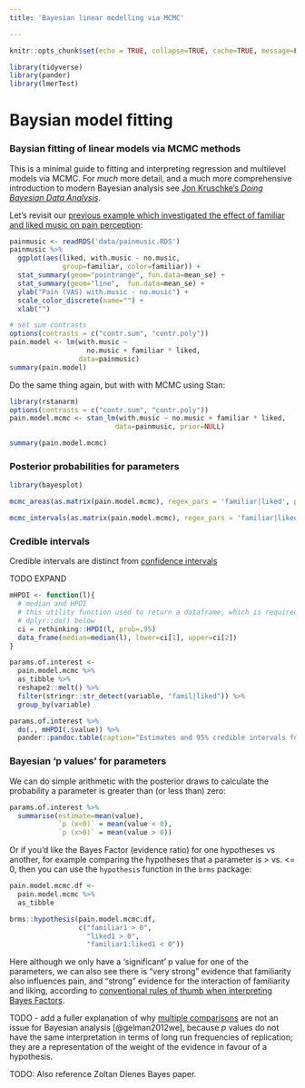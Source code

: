 ```yaml
---
title: 'Bayesian linear modelling via MCMC'

---
```



```r
knitr::opts_chunk$set(echo = TRUE, collapse=TRUE, cache=TRUE, message=F, warning=F)

library(tidyverse)
library(pander)
library(lmerTest)

```



# Baysian model fitting {#bayes-mcmc}


### Baysian fitting of linear models via MCMC methods {-}

This is a minimal guide to fitting and interpreting regression and multilevel models via MCMC. For _much_ more detail, and a much more comprehensive introduction to modern Bayesian analysis see [Jon Kruschke's *Doing Bayesian Data Analysis*](http://www.indiana.edu/~kruschke/DoingBayesianDataAnalysis/).


Let's revisit our [previous example which investigated the effect of familiar and liked music on pain perception](#pain-music-data):


```r
painmusic <- readRDS('data/painmusic.RDS')
painmusic %>% 
  ggplot(aes(liked, with.music - no.music, 
             group=familiar, color=familiar)) + 
  stat_summary(geom="pointrange", fun.data=mean_se) + 
  stat_summary(geom="line",  fun.data=mean_se) +
  ylab("Pain (VAS) with.music - no.music") +
  scale_color_discrete(name="") + 
  xlab("") 
```

```r
# set sum contrasts
options(contrasts = c("contr.sum", "contr.poly"))
pain.model <- lm(with.music ~ 
                   no.music + familiar * liked, 
                 data=painmusic)
summary(pain.model)
```



Do the same thing again, but with with MCMC using Stan:

```r
library(rstanarm)
options(contrasts = c("contr.sum", "contr.poly"))
pain.model.mcmc <- stan_lm(with.music ~ no.music + familiar * liked,
                          data=painmusic, prior=NULL)
```

```r
summary(pain.model.mcmc)
```




### Posterior probabilities for parameters {-}

```r
library(bayesplot)

mcmc_areas(as.matrix(pain.model.mcmc), regex_pars = 'familiar|liked', prob = .9)
```


```r
mcmc_intervals(as.matrix(pain.model.mcmc), regex_pars = 'familiar|liked', prob_outer = .9)
```





### Credible intervals {- #credible-intervals}


Credible intervals are distinct from [confidence intervals](#intervals) 

TODO EXPAND

<!--
Use this to explain HPI

 https://www.researchgate.net/post/Why_do_we_use_Highest_Posterior_Density_HPD_Interval_as_the_interval_estimator_in_Bayesian_Method 

http://doingbayesiandataanalysis.blogspot.co.uk/2012/04/why-to-use-highest-density-intervals.html

-->

```r
mHPDI <- function(l){
  # median and HPDI
  # this utility function used to return a dataframe, which is required when using 
  # dplyr::do() below
  ci = rethinking::HPDI(l, prob=.95)
  data_frame(median=median(l), lower=ci[1], upper=ci[2])
}

params.of.interest <- 
  pain.model.mcmc %>% 
  as_tibble %>% 
  reshape2::melt() %>% 
  filter(stringr::str_detect(variable, "famil|liked")) %>% 
  group_by(variable)

params.of.interest %>% 
  do(., mHPDI(.$value)) %>% 
  pander::pandoc.table(caption="Estimates and 95% credible intervals for the parameters of interest")
```





### Bayesian 'p values' for parameters {-}

We can do simple arithmetic with the posterior draws to calculate the probability a parameter is greater than (or less than) zero:

```r
params.of.interest %>%  
  summarise(estimate=mean(value),
            `p (x<0)` = mean(value < 0),
            `p (x>0)` = mean(value > 0))
```


Or if you'd like the Bayes Factor (evidence ratio) for one hypotheses vs another, for example comparing the hypotheses that a parameter is > vs. <= 0, then you can use the `hypothesis` function in the `brms` package:

```r
pain.model.mcmc.df <- 
  pain.model.mcmc %>% 
  as_tibble

brms::hypothesis(pain.model.mcmc.df,  
                 c("familiar1 > 0",
                   "liked1 > 0",
                   "familiar1:liked1 < 0"))
```

Here although we only have a 'significant' p value for one of the parameters, we can also see there is "very strong" evidence that familiarity also influences pain, and "strong" evidence for the interaction of familiarity and liking, according to [conventional rules of thumb when interpreting Bayes Factors](https://en.wikipedia.org/wiki/Bayes_factor#Interpretation).




TODO - add a fuller explanation of why [multiple comparisons](#mutiple-comparisons) are not an issue for Bayesian analysis [@gelman2012we], because *p* values do not have the same interpretation in terms of long run frequencies of replication; they are a representation of the weight of the evidence in favour of a hypothesis.

TODO: Also reference Zoltan Dienes Bayes paper.




<!-- 

## Bayesian analysis of RCT data {- #region-of-practical-importance}

TODO 

- Example from FIT RCT for weight and BMI
- Using and presenting the ROPE

 -->


